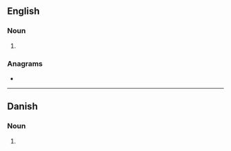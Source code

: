{{also|ménagés|ménages}}
==English==

===Noun===
{{head|en|noun plural form}}

# {{plural of|menage|lang=en}}

===Anagrams===
* {{anagrams|en|Meegans|manèges}}

----

==Danish==

===Noun===
{{head|da|noun form|g=c}}

# {{genitive singular indefinite of|menage|lang=da}}